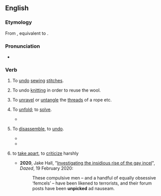 ==English==

===Etymology===
From {{inh|en|enm|unpiken}}, equivalent to {{prefix|en|un|pick}}.

===Pronunciation===
* {{rhymes|en|ɪk}}

===Verb===
{{en-verb}}

# {{lb|en|sewing}} To [[undo]] [[sewing]] [[stitch]]es.
# {{lb|en|knitting}} To undo [[knitting]] in order to reuse the wool.
#  To [[unravel]] or [[untangle]] the [[thread]]s of a rope etc.
# {{lb|en|figurative}} To [[unfold]]; to [[solve]].
#* {{quote-web|en|url=http://www.theguardian.com/society/2020/oct/11/calling-all-sneezers-scientists-try-to-unpick-mystery-of-photosneezia|author=Lisa Geddes|title=Calling all sneezers: scientists try to unpick mystery of 'photosneezia'|date=2020-10-11|work=The Guardian|passage=Scientists are attempting to '''unpick''' the mystery of the “photic sneeze” – a bizarre reflex that causes people to sternutate, or sneeze, in response to bright light – and they need your help.}}
# {{lb|en|figuratively}} To [[disassemble]], to [[undo]].
#* {{quote-journal|en|date=January 25, 2011|author=Paul Fletcher|title=Arsenal 3 - 0 Ipswich (agg 3 - 1)|work=BBC|url=http://news.bbc.co.uk/sport2/hi/football/league_cup/9371217.stm|passage=The home team eventually started to '''unpick''' the Town defence and Fabregas forced a saved from visiting goalkeeper Marton Fulop after collecting a pass from Bendtner, who played on the right side of the front line.}}
#* {{quote-web|en|author=Martin Farrer|url=http://www.theguardian.com/world/2020/sep/07/monday-briefing-johnson-plans-to-unpick-brexit-treaty|title=Monday briefing: Johnson plans to unpick Brexit treaty|date=2020-09-07|work=The Guardian|passage=Any plan to '''unpick''' the carefully constructed compromise to keep the Irish border free of checkpoints will enrage other European governments, especially Dublin’s.}}
# {{lb|en|figuratively}} to [[take apart]], to [[criticize]] harshly
#* '''2020''', Jake Hall, "[https://www.dazeddigital.com/life-culture/article/47978/1/an-investigation-into-the-gay-incel-reddit Investigating the insidious rise of the gay incel]", ''Dazed'', 19 February 2020:
#*: These compulsive men – and a handful of equally obsessive ‘femcels’ – have been likened to terrorists, and their forum posts have been '''unpicked''' ad nauseam.